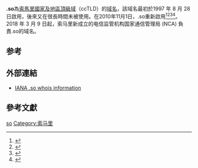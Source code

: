 '''.so'''為[[索马里|索馬里]][[國家及地區頂級域|國家及地區頂級域]]（ccTLD）的[[域名|域名]]，該域名最初於1997 年 8 月 28 日啟用，後來又在很長時間未被使用。在2010年11月1日，.so重新啟用<ref>{{Cite web |url=http://www.soregistry.so/ |title=.SO Registry |accessdate=2011-04-13 |archive-date=2014-10-31 |archive-url=https://web.archive.org/web/20141031021901/http://www.soregistry.so/ |dead-url=yes }}</ref><ref>{{Cite book|title=常用电脑词语速查手册|last=何弘主编|first=|publisher=西安：西安出版社|year=2000|isbn=7-80594-644-2|location=|pages=201-202}}</ref><ref>{{Cite book|title=英德汉广播电视技术词典|last=（德）赫伯特·蒂尔曼（Herbert Tillmann）编；梁瑛等译|first=|publisher=北京：中国广播电视出版社|year=2002|isbn=7-5043-3793-5|location=|pages=440-442}}</ref><ref>{{Cite book|title=大学计算机基础|last=刘丕娥主编|first=|publisher=哈尔滨：哈尔滨工业大学出版社|year=2010|isbn=978-7-5603-3056-3|location=|pages=342-345}}</ref>。2018 年 3 月 9 日起，索马里新成立的电信监管机构国家通信管理局 (NCA) 負責.so的域名。

== 参考 ==
{{reflist}}

== 外部連結 ==
* [https://web.archive.org/web/20071023161720/http://www.iana.org/root-whois/so.htm IANA .so whois information]

== 參考文獻 ==
{{reflist}}

{{CcTLD}}
{{Internet-stub}}

[[Category:國家及地區頂級域|so]]
[[Category:索马里|Category:索马里]]